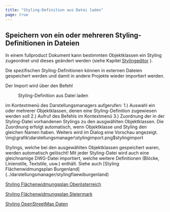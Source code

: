 ```yaml
---
title: "Styling-Definition aus Datei laden"
page: true
---
```

## Speichern von ein oder mehreren Styling-Definitionen in Dateien

In einem  <Placeholder>fullproduct</Placeholder> Dokument kann bestimmten Objektklassen ein Styling zugeordnet und dieses ge&#228;ndert werden (siehe Kapitel [Stylingeditor](../stylingeditor/allgemein)
).

Die spezifischen Styling-Definitionen k&#246;nnen in externen Dateien gespeichert werden und damit in andere Projekte wieder importiert werden.

Der Import wird &#252;ber den Befehl  <Menu>Styling-Definition aus Datei laden</Menu>  im Kontextmen&#252; des Darstellungsmanagers aufgerufen:
1.) Auswahl ein oder mehrerer Objektklassen, denen eine Styling-Definition zugewiesen werden soll
2.) Aufruf des Befehls im Kontextmen&#252;
3.) Zuordnung der in der Styling-Datei vorhandenen Stylings zu den ausgw&#228;hlten Objektklassen. Die Zuordnung erfolgt automatisch, wenn Objektklasse und Styling den gleichen Namen haben. Weiters wird im Dialog eine Vorschau angezeigt.<Image>\img\grafik\darstellungsmanager\stylingimport.png$stylingimport</Image>

<Success>
Stylings, welche bei den ausgew&#228;hlten Objektklassen gespeichert waren, werden automatisch gel&#246;scht!
</Success>

<Success>
Mit jeder Styling-Datei wird auch eine gleichnamige DWG-Datei importiert, welche weitere Definitionen (Bl&#246;cke, Linienstile, Textstile, usw.) enth&#228;lt.
</Success>

<Success>
Siehe auch
[Styling Fl&#228;chenwidmungsplan Burgenland](../darstellungsmanager/stylingflaewiburgenland)

[Styling Fl&#228;chenwidmungsplan Ober&#246;sterreich](../darstellungsmanager/stylingflaewioberoesterreich)

[Styling Fl&#228;chenwidmungsplan Steiermark](../darstellungsmanager/stylingflaewisteiermark)

[Styling OpenStreetMap Daten](../darstellungsmanager/stylingopenstreetmap)

</Success>
